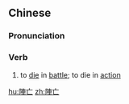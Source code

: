 {{also|阵亡}}
==Chinese==
{{zh-forms|s=阵亡}}

===Pronunciation===
{{zh-pron
|m=zhènwáng
|c=zan6 mong4
|mn=tīn-bông
|cat=v
}}

===Verb===
{{zh-verb}}

# to [[die]] in [[battle]]; to die in [[action]]

[[hu:陣亡]]
[[zh:陣亡]]
